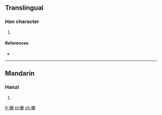 ==Translingual==

===Han character===
{{Han char|rn=94|rad=犬|as=12|sn=15|four=4824<sub>0</sub>|canj=大竹火月大 (KHFBK)}}

# {{defn|Han|sort=犬12}}

====References====
* {{Han ref|kx=0718.100|dkj=20673|dj=1129.250|hdz=21368.060|uh=7359|ud=29529|bh=E67E|bd=59006}}

----

==Mandarin==

===Hanzi===
{{cmn-hanzi|pin=[[bì]] ([[bi4]])|wg=pi<sup>4</sup>}}

# {{defn|lang=cmn|sort=犬12}}

[[fr:獙]]
[[pl:獙]]
[[zh:獙]]